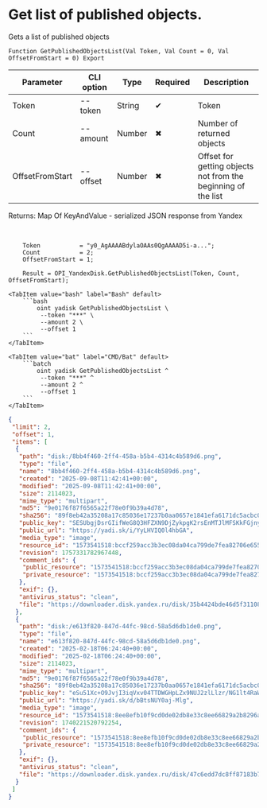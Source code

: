﻿---
sidebar_position: 3
description: Get list of published objects. and other functions to work with Yandex Disk in the Open Integration Package, a free open-source integration library for 1C:Enterprise 8, OneScript and CLI
keywords: [1C, 1С, 1С:Enterprise, 1С:Enterprise 8.3, API, Integration, Services, Exchange, OneScript, CLI, Yandex Disk]
---


# Get list of published objects.
 Gets a list of published objects



`Function GetPublishedObjectsList(Val Token, Val Count = 0, Val OffsetFromStart = 0) Export`

  | Parameter | CLI option | Type | Required | Description |
  |-|-|-|-|-|
  | Token | --token | String | &#x2714; | Token |
  | Count | --amount | Number | &#x2716; | Number of returned objects |
  | OffsetFromStart | --offset | Number | &#x2716; | Offset for getting objects not from the beginning of the list |

  
  Returns:  Map Of KeyAndValue - serialized JSON response from Yandex

<br/>




```bsl title="1C:Enterprise/OneScript code example"
    Token           = "y0_AgAAAABdylaOAAs0QgAAAAD5i-a...";
    Count           = 2;
    OffsetFromStart = 1;

    Result = OPI_YandexDisk.GetPublishedObjectsList(Token, Count, OffsetFromStart);
```
 

 <Tabs>
  
    <TabItem value="bash" label="Bash" default>
        ```bash
            oint yadisk GetPublishedObjectsList \
             --token "***" \
             --amount 2 \
             --offset 1
        ```
    </TabItem>
  
    <TabItem value="bat" label="CMD/Bat" default>
        ```batch
            oint yadisk GetPublishedObjectsList ^
             --token "***" ^
             --amount 2 ^
             --offset 1
        ```
    </TabItem>
</Tabs>


```json title="Result"
{
 "limit": 2,
 "offset": 1,
 "items": [
  {
   "path": "disk:/8bb4f460-2ff4-458a-b5b4-4314c4b589d6.png",
   "type": "file",
   "name": "8bb4f460-2ff4-458a-b5b4-4314c4b589d6.png",
   "created": "2025-09-08T11:42:41+00:00",
   "modified": "2025-09-08T11:42:41+00:00",
   "size": 2114023,
   "mime_type": "multipart",
   "md5": "9e0176f87f6565a22f78e0f9b39a4d78",
   "sha256": "89f8eb42a35208a17c85036e17237b0aa0657e1841efa6171dc5acbc0dea9e18",
   "public_key": "SESUbgjDsrGIifWeG8Q3HFZXN9DjZykpgK2rsEnMTJlMFSKkFGjnyiKVpUBWzkNyq/J6bpmRyOJonT3VoXnDag==",
   "public_url": "https://yadi.sk/i/YyLHVIQ0l4hbGA",
   "media_type": "image",
   "resource_id": "1573541518:bccf259acc3b3ec08da04ca799de7fea82706e655720a649e4a3c6465baddbad",
   "revision": 1757331782967448,
   "comment_ids": {
    "public_resource": "1573541518:bccf259acc3b3ec08da04ca799de7fea82706e655720a649e4a3c6465baddbad",
    "private_resource": "1573541518:bccf259acc3b3ec08da04ca799de7fea82706e655720a649e4a3c6465baddbad"
   },
   "exif": {},
   "antivirus_status": "clean",
   "file": "https://downloader.disk.yandex.ru/disk/35b4424bde46d5f311089e9eba9239530d5b4a53ca340ef463765315c06a1817/68c481ce/gwThwhLBKYvLhQCNnqAHiieYQU-6Vbu2mw0zFKbELXok0mCGo7drPOzUevNikL50gl1zbxtdmI0K9lnx5RIklw%3D%3D?uid=1573541518&filename=8bb4f460-2ff4-458a-b5b4-4314c4b589d6.png&disposition=attachment&hash=&limit=0&content_type=multipart&owner_uid=1573541518&fsize=2114023&hid=03d7263840468e281bd0b238a26e7d0d&media_type=image&tknv=v3&etag=9e0176f87f6565a22f78e0f9b39a4d78"
  },
  {
   "path": "disk:/e613f820-847d-44fc-98cd-58a5d6db1de0.png",
   "type": "file",
   "name": "e613f820-847d-44fc-98cd-58a5d6db1de0.png",
   "created": "2025-02-18T06:24:40+00:00",
   "modified": "2025-02-18T06:24:40+00:00",
   "size": 2114023,
   "mime_type": "multipart",
   "md5": "9e0176f87f6565a22f78e0f9b39a4d78",
   "sha256": "89f8eb42a35208a17c85036e17237b0aa0657e1841efa6171dc5acbc0dea9e18",
   "public_key": "eSu51Xc+O9JvjI3iqVxv04TTDWGHpLZx9NUJ2zlLlzr/NG1lt4RaWVNo3wKYbP7Xq/J6bpmRyOJonT3VoXnDag==",
   "public_url": "https://yadi.sk/d/bBtsNUY0aj-Mlg",
   "media_type": "image",
   "resource_id": "1573541518:8ee8efb10f9cd0de02db8e33c8ee66829a2b8296abba3b0ed5eb143af6fe976a",
   "revision": 1740221520792254,
   "comment_ids": {
    "public_resource": "1573541518:8ee8efb10f9cd0de02db8e33c8ee66829a2b8296abba3b0ed5eb143af6fe976a",
    "private_resource": "1573541518:8ee8efb10f9cd0de02db8e33c8ee66829a2b8296abba3b0ed5eb143af6fe976a"
   },
   "exif": {},
   "antivirus_status": "clean",
   "file": "https://downloader.disk.yandex.ru/disk/47c6edd7dc8ff87183b7f523baada3ff7c70e4811feff8688d509366f238a151/68c481ce/gwThwhLBKYvLhQCNnqAHiieYQU-6Vbu2mw0zFKbELXok0mCGo7drPOzUevNikL50gl1zbxtdmI0K9lnx5RIklw%3D%3D?uid=1573541518&filename=e613f820-847d-44fc-98cd-58a5d6db1de0.png&disposition=attachment&hash=&limit=0&content_type=multipart&owner_uid=1573541518&fsize=2114023&hid=03d7263840468e281bd0b238a26e7d0d&media_type=image&tknv=v3&etag=9e0176f87f6565a22f78e0f9b39a4d78"
  }
 ]
}
```
